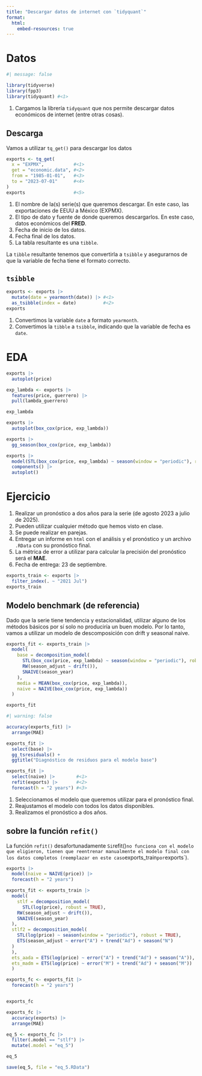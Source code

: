```yaml
---
title: "Descargar datos de internet con `tidyquant`"
format: 
  html:
    embed-resources: true
---
```


# Datos

```r
#| message: false

library(tidyverse)
library(fpp3)
library(tidyquant) #<1>
```

1.  Cargamos la librería `tidyquant` que nos permite descargar datos económicos de internet (entre otras cosas).

## Descarga

Vamos a utilizar `tq_get()` para descargar los datos

```r
exports <- tq_get(
  x = "EXPMX",           #<1>
  get = "economic.data", #<2>
  from = "1985-01-01",   #<3>
  to = "2023-07-01"      #<4>
)
exports                  #<5>
```

1.  El nombre de la(s) serie(s) que queremos descargar. En este caso, las exportaciones de EEUU a México (EXPMX).
2.  El tipo de dato y fuente de donde queremos descargarlos. En este caso, datos económicos del **FRED**.
3.  Fecha de inicio de los datos.
4.  Fecha final de los datos.
5.  La tabla resultante es una `tibble`.

La `tibble` resultante tenemos que convertirla a `tsibble` y asegurarnos de que la variable de fecha tiene el formato correcto.

## `tsibble`

```r
exports <- exports |> 
  mutate(date = yearmonth(date)) |> #<1>
  as_tsibble(index = date)          #<2>
exports
```

1.  Convertimos la variable `date` a formato `yearmonth`.
2.  Convertimos la `tibble` a `tsibble`, indicando que la variable de fecha es `date`.

# EDA

```r
exports |> 
  autoplot(price)
```

```r
exp_lambda <- exports |> 
  features(price, guerrero) |> 
  pull(lambda_guerrero)

exp_lambda

exports |> 
  autoplot(box_cox(price, exp_lambda))

exports |> 
  gg_season(box_cox(price, exp_lambda))
```

```r
exports |> 
  model(STL(box_cox(price, exp_lambda) ~ season(window = "periodic"), robust = TRUE)) |> 
  components() |> 
  autoplot()
```


# Ejercicio

1.  Realizar un pronóstico a dos años para la serie (de agosto 2023 a julio de 2025).
2.  Pueden utilizar cualquier método que hemos visto en clase.
3.  Se puede realizar en parejas.
4.  Entregar un informe en `html` con el análisis y el pronóstico y un archivo `.RData` con su pronóstico final.
5.  La métrica de error a utilizar para calcular la precisión del pronóstico será el **MAE**.
6.  Fecha de entrega: 23 de septiembre.

```r
exports_train <- exports |> 
  filter_index(. ~ "2021 Jul")
exports_train
```

## Modelo benchmark (de referencia)

Dado que la serie tiene tendencia y estacionalidad, utilizar alguno de los métodos básicos por sí solo no produciría un buen modelo. Por lo tanto, vamos a utilizar un modelo de descomposición con drift y seasonal naive.


```r
exports_fit <- exports_train |> 
  model(
    base = decomposition_model(
      STL(box_cox(price, exp_lambda) ~ season(window = "periodic"), robust = TRUE),
      RW(season_adjust ~ drift()),
      SNAIVE(season_year)
    ),
    media = MEAN(box_cox(price, exp_lambda)),
    naive = NAIVE(box_cox(price, exp_lambda))
  )

exports_fit
```

```r
#| warning: false

accuracy(exports_fit) |> 
  arrange(MAE)

exports_fit |> 
  select(base) |> 
  gg_tsresiduals() +
  ggtitle("Diagnóstico de residuos para el modelo base")
```




```r
exports_fit |> 
  select(naive) |>        #<1>
  refit(exports) |>       #<2>
  forecast(h = "2 years") #<3>
```

1.  Seleccionamos el modelo que queremos utilizar para el pronóstico final.
2.  Reajustamos el modelo con todos los datos disponibles.
3.  Realizamos el pronóstico a dos años.

:::{.callout-important}
## sobre la función `refit()`

La función `refit()` desafortunadamente `Si `refit()` no funciona con el modelo que eligieron, tienen que reentrenar manualmente el modelo final con los datos completos (reemplazar en este caso `exports_train` por `exports`).

```r
exports |> 
  model(naive = NAIVE(price)) |> 
  forecast(h = "2 years")
```

:::

```r
exports_fit <- exports_train |> 
  model(
    stlf = decomposition_model(
      STL(log(price), robust = TRUE),
    RW(season_adjust ~ drift()),
    SNAIVE(season_year)
  ),
  stlf2 = decomposition_model(
    STL(log(price) ~ season(window = "periodic"), robust = TRUE),
    ETS(season_adjust ~ error("A") + trend("Ad") + season("N")
  )
  ),
  ets_aada = ETS(log(price) ~ error("A") + trend("Ad") + season("A")),
  ets_madm = ETS(log(price) ~ error("M") + trend("Ad") + season("M"))
  )

exports_fc <- exports_fit |> 
  forecast(h = "2 years") 


exports_fc

exports_fc |>
  accuracy(exports) |> 
  arrange(MAE)
```


```r
eq_5 <- exports_fc |> 
  filter(.model == "stlf") |> 
  mutate(.model = "eq_5")

eq_5

save(eq_5, file = "eq_5.RData")
```

